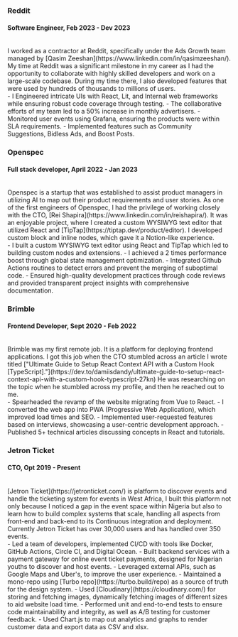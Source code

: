 ### Reddit 

#### Software Engineer, Feb 2023 - Dev 2023
<br/>
I worked as a contractor at Reddit, specifically under the Ads Growth team managed by [Qasim Zeeshan](https://www.linkedin.com/in/qasimzeeshan/). 
My time at Reddit was a significant milestone in my career as I had the opportunity to collaborate with highly skilled developers and work on a large-scale codebase.
During my time there, I also developed features that were used by hundreds of thousands to millions of users.
<br/>
- I Engineered intricate UIs with React, Lit, and Internal web frameworks while ensuring robust code coverage through testing.
- The collaborative efforts of my team led to a 50% increase in monthly advertisers.
- Monitored user events using Grafana, ensuring the products were within SLA requirements.
- Implemented features such as Community Suggestions, Bidless Ads, and Boost Posts.
<Tools tools={["React", "Web Components", "Lit", "Python", "Graphql", "Jest", "Playwright", "Graphana"]}/>
<Divider/>

### Openspec

#### Full stack developer, April 2022 - Jan 2023
<br/>
Openspec is a startup that was established to assist product managers in utilizing AI to map out their product requirements and user stories.
As one of the first engineers of Openspec, I had the privilege of working closely with the CTO, [Rei Shapira](https://www.linkedin.com/in/reishapira/).
It was an enjoyable project, where I created a custom WYSIWYG text editor that utilized React and [TipTap](https://tiptap.dev/product/editor).
I developed custom block and inline nodes, which gave it a Notion-like experience.
<br/>
- I built a custom WYSIWYG text editor using React and TipTap which led to building custom nodes and extensions.
- I achieved a 2 times performance boost through global state management optimization.
- Integrated Github Actions routines to detect errors and prevent the merging of suboptimal code.
- Ensured high-quality development practices through code reviews and provided transparent project insights with comprehensive documentation.
<Tools tools={["React", "Nodejs", "Cypress", "Figma", "OpenAI", "Github Actions", "Docker"]}/>
<Divider/>

### Brimble

#### Frontend Developer, Sept 2020 - Feb 2022
<br/>
Brimble was my first remote job. It is a platform for deploying frontend applications.
I got this job when the CTO stumbled across an article I wrote titled ["Ultimate Guide to Setup React Context API with a Custom Hook [TypeScript]."](https://dev.to/damiisdandy/ultimate-guide-to-setup-react-context-api-with-a-custom-hook-typescript-27kn)
He was researching on the topic when he stumbled across my profile, and then he reached out to me.
<br/>
- Spearheaded the revamp of the website migrating from Vue to React.
- I converted the web app into PWA (Progressive Web Application), which improved load times and SEO.
- Implemented user-requested features based on interviews, showcasing a user-centric development approach.
- Published 5+ technical articles discussing concepts in React and tutorials.
<Tools tools={["React", "Vuejs", "SCSS", "Nodejs", "Technical Writing", "PWA"]}/>
<Divider/>

### Jetron Ticket

#### CTO, Opt 2019 - Present
<br/>
[Jetron Ticket](https://jetronticket.com/) is platform to discover events and handle the ticketing system for events in West Africa, 
I built this platform not only because I noticed a gap in the event space within Nigeria but also to learn how to build complex systems that scale,
handling all aspects from front-end and back-end to its Continuous integration and deployment. Currently Jetron Ticket has over 30,000 users and has handled over 350 events.
<br/>
- Led a team of developers, implemented CI/CD with tools like Docker, GitHub Actions, Circle CI, and Digital Ocean. 
- Built backend services with a payment gateway for online event ticket payments, designed for Nigerian youths to discover and host events.
- Leveraged external APIs, such as Google Maps and Uber's, to improve the user experience. 
- Maintained a mono-repo using [Turbo repo](https://turbo.build/repo) as a source of truth for the design system. 
- Used [Cloudinary](https://cloudinary.com/) for storing and fetching images, dynamically fetching images of different sizes to aid website load time. 
- Performed unit and end-to-end tests to ensure code maintainability and integrity, as well as A/B testing for customer feedback. 
- Used Chart.js to map out analytics and graphs to render customer data and export data as CSV and xlsx.
<Tools tools={["Python", "Nodejs", "React", "Nextjs", "AWS", "MongoDB", "PostgreSQL", "Jest", "Cypress", "Graphql", "JWT", "CI/CD"]}/>

